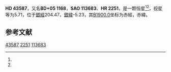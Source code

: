 {{Starbox begin
| name = HD 43587
}}
{{Starbox observe
| epoch = [[J2000.0|J2000.0]]
| constell = {{星座名待查}}<ref name=SIMBAD>{{cite web
 | url=http://simbad.u-strasbg.fr/simbad/sim-id?Ident=HR+2251
 | title=Pulsating variable Star
 | publisher=Centre de Données astronomiques de Strasbourg
 | work=SIMBAD
 | accessdate=2012-07-13
 | archive-date=2020-02-01
 | archive-url=https://web.archive.org/web/20200201131920/http://simbad.u-strasbg.fr/simbad/sim-id?Ident=HR+2251
 }}</ref><ref name=DATA>{{cite web
 | url=http://vizier.u-strasbg.fr/viz-bin/VizieR-5?-out.add=.&-source=5050&-corr=PK=HR&-out.max=9999&HR=2251
 | title=VizieR Detailed Page
 | accessdate=2012-07-13
 | archive-date=2020-02-01
 | archive-url=https://web.archive.org/web/20200201131917/http://vizier.u-strasbg.fr/viz-bin/VizieR-5?-out.add=.&-source=5050&-corr=PK=HR&-out.max=9999&HR=2251
 | dead-url=no
 }}</ref>
| 星官 = 
| ra = {{RA|6|17|16.1}}<ref name=SIMBAD /><ref name=DATA />
| dec = {{DEC|+5|6|1}}<ref name=SIMBAD /><ref name=DATA />
| appmag_v = 5.71<ref name=SIMBAD /><ref name=DATA />
}}
{{Starbox character
| class = F9V<ref name=SIMBAD /><ref name=DATA />
| b-v = 0.61<ref name=SIMBAD /><ref name=DATA />
| u-b = 0.1<ref name=SIMBAD /><ref name=DATA />
| r-i = <ref name=SIMBAD /><ref name=DATA />
| variable = 
}}
{{Starbox astrometry
| radial_v = 0.1
| prop_mo_ra = 13
| parallax = 0.05
| p_error = 
}}
{{Starbox catalog
| names =BD+05 1168，[[SAO星表|SAO]] 113683，[[HD星表|HD]] 43587，[[HR星表|HR]] 2251}}
{{Starbox reference |Simbad=HR+2251}}
{{Starbox end}}

'''HD 43587'''，又名'''BD+05 1168'''，'''SAO 113683'''、'''HR 2251'''，是一颗恒星<ref name=SIMBAD /><ref name=DATA />，视星等为5.71，位于[[銀道座標系|銀經]]204.47，[[銀道座標系|銀緯]]-5.23，其[[B1900.0|B1900.0]]坐标为赤經{{RA|6|11|58.2}}，赤緯{{DEC|+5|-5.23|53}}。

== 参考文献 ==
{{reflist}}

{{star-stub}}

[[Category:HD和HDE天體|43587]]
[[Category:HR天體|2251]]
[[Category:SAO天體|113683]]